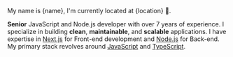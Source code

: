 


My name is {name}, I'm currently located at {location} 🏡.

**Senior** JavaScript and Node.js developer with over 7 years of experience. I specialize in building **clean**, **maintainable**, and **scalable** applications. I have expertise in [Next.js](https://nextjs.org/) for Front-end development and [Node.js](https://nodejs.org/) for Back-end. My primary stack revolves around [JavaScript](https://developer.mozilla.org/en-US/docs/Web/JavaScript) and [TypeScript](https://www.typescriptlang.org/).
